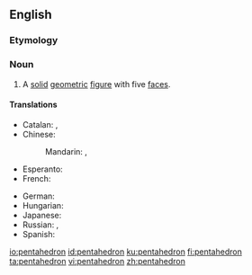==English==

===Etymology===
{{confix|penta|hedron|lang=en}}

===Noun===
{{en-noun|s|pentahedra}}

# A [[solid]] [[geometric]] [[figure]] with five [[face]]s.

====Translations====
{{trans-top|solid geometric figure}}
* Catalan: {{t|ca|pentaedre|m}}, {{t|ca|pentàedre|m}}
* Chinese:
*: Mandarin: {{t|cmn|五面體|sc=Hani}}, {{t+|cmn|五面体|tr=wǔmiàntǐ|sc=Hani}}
* Esperanto: {{t|eo|kvinedro}}
* French: {{t+|fr|pentaèdre}}
{{trans-mid}}
* German: {{t|de|Pentaeder|n}}
* Hungarian: {{t|hu|pentaéder}}
* Japanese: {{t|ja|五面体|tr=ごめんたい, gomentai|sc=Jpan}}
* Russian: {{t+|ru|пента́эдр|m}}, {{t+|ru|пятигра́нник|m}}
* Spanish: {{t|es|pentaedro|m}}
{{trans-bottom}}

[[io:pentahedron]]
[[id:pentahedron]]
[[ku:pentahedron]]
[[fi:pentahedron]]
[[ta:pentahedron]]
[[vi:pentahedron]]
[[zh:pentahedron]]